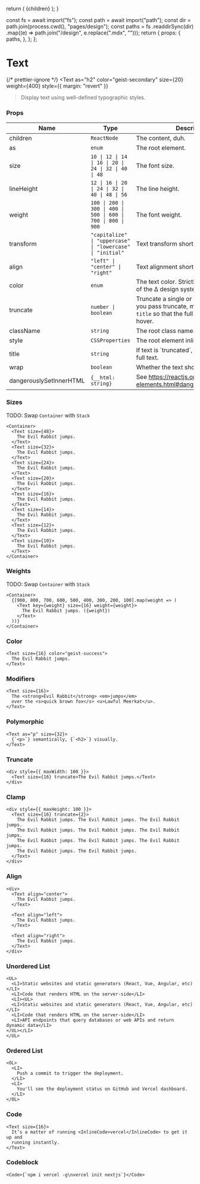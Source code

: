
  return (
    <DesignLayout paths={paths}>
      <DesignLayoutInner>{children}</DesignLayoutInner>
    </DesignLayout>
  );
}

  const fs = await import("fs");
  const path = await import("path");
  const dir = path.join(process.cwd(), "pages/design");
  const paths = fs
    .readdirSync(dir)
    .map((e) => path.join("/design", e.replace(".mdx", "")));
  return {
    props: {
      paths,
    },
  };
};

# Text

{/* prettier-ignore */}
<Text
  as="h2"
  color="geist-secondary"
  size={20}
  weight={400}
  style={{ margin: "revert" }}
>Display text using well-defined typographic styles.</Text>

### Props

| Name                    | Type                                                          | Description                                                                                                                      | Default            |
| ----------------------- | ------------------------------------------------------------- | -------------------------------------------------------------------------------------------------------------------------------- | ------------------ |
| children                | `ReactNode`                                                   | The content, duh.                                                                                                                | -                  |
| as                      | `enum`                                                        | The root element.                                                                                                                | `p`                |
| size                    | `10 \| 12 \| 14 \| 16 \| 20 \| 24 \| 32 \| 40 \| 48`          | The font size.                                                                                                                   | `14`               |
| lineHeight              | `12 \| 16 \| 20 \| 24 \| 32 \| 40 \| 48 \| 56`                | The line height.                                                                                                                 | -                  |
| weight                  | `100 \| 200 \| 300 \| 400 \| 500 \| 600 \| 700 \| 800 \| 900` | The font weight.                                                                                                                 | -                  |
| transform               | `"capitalize" \| "uppercase" \| "lowercase" \| "initial"`     | Text transform short hand.                                                                                                       | -                  |
| align                   | `"left" \| "center" \| "right"`                               | Text alignment short hand.                                                                                                       | -                  |
| color                   | `enum`                                                        | The text color. Strictly limited to colors of the ∆ design system.                                                               | `geist-foreground` |
| truncate                | `number \| boolean`                                           | Truncate a single or multiple line(s). If you pass truncate, make sure to pass `title` so that the full value is shown on hover. | -                  |
| className               | `string`                                                      | The root class name.                                                                                                             | -                  |
| style                   | `CSSProperties`                                               | The root element inline stlyes.                                                                                                  | -                  |
| title                   | `string`                                                      | If text is \`truncated\`, this should be the full text.                                                                          | -                  |
| wrap                    | `boolean`                                                     | Whether the text should wrap lines                                                                                               | `true`             |
| dangerouslySetInnerHTML | `{__html: string}`                                            | See https://reactjs.org/docs/dom-elements.html#dangerouslysetinnerhtml                                                           | -                  |

<Spacer y={2} />

### Sizes

TODO: Swap `Container` with `Stack`

```
<Container>
  <Text size={48}>
    The Evil Rabbit jumps.
  </Text>
  <Text size={32}>
    The Evil Rabbit jumps.
  </Text>
  <Text size={24}>
    The Evil Rabbit jumps.
  </Text>
  <Text size={20}>
    The Evil Rabbit jumps.
  </Text>
  <Text size={16}>
    The Evil Rabbit jumps.
  </Text>
  <Text size={14}>
    The Evil Rabbit jumps.
  </Text>
  <Text size={12}>
    The Evil Rabbit jumps.
  </Text>
  <Text size={10}>
    The Evil Rabbit jumps.
  </Text>
</Container>
```

<Spacer y={2} />

### Weights

TODO: Swap `Container` with `Stack`

```
<Container>
  {[900, 800, 700, 600, 500, 400, 300, 200, 100].map(weight => (
    <Text key={weight} size={16} weight={weight}>
      The Evil Rabbit jumps. ({weight})
    </Text>
  ))}
</Container>
```

<Spacer y={2} />

### Color

```
<Text size={16} color="geist-success">
  The Evil Rabbit jumps.
</Text>
```

<Spacer y={2} />

### Modifiers

```
<Text size={16}>
  The <strong>Evil Rabbit</strong> <em>jumps</em>
  over the <s>quick brown fox</s> <u>Lawful Meerkat</u>.
</Text>
```

<Spacer y={2} />

### Polymorphic

```
<Text as="p" size={32}>
  {`<p>`} semantically, {`<h2>`} visually.
</Text>
```

<Spacer y={2} />

### Truncate

```
<div style={{ maxWidth: 100 }}>
  <Text size={16} truncate>The Evil Rabbit jumps.</Text>
</div>
```

<Spacer y={2} />

### Clamp

```
<div style={{ maxHeight: 100 }}>
  <Text size={16} truncate={2}>
    The Evil Rabbit jumps. The Evil Rabbit jumps. The Evil Rabbit jumps.
    The Evil Rabbit jumps. The Evil Rabbit jumps. The Evil Rabbit jumps.
    The Evil Rabbit jumps. The Evil Rabbit jumps. The Evil Rabbit jumps.
    The Evil Rabbit jumps. The Evil Rabbit jumps.
  </Text>
</div>
```

<Spacer y={2} />

### Align

```
<div>
  <Text align="center">
    The Evil Rabbit jumps.
  </Text>

  <Text align="left">
    The Evil Rabbit jumps.
  </Text>

  <Text align="right">
    The Evil Rabbit jumps.
  </Text>
</div>
```

<Spacer y={2} />

### Unordered List

```
<UL>
  <LI>Static websites and static generators (React, Vue, Angular, etc)</LI>
  <LI>Code that renders HTML on the server-side</LI>
  <LI><UL>
  <LI>Static websites and static generators (React, Vue, Angular, etc)</LI>
  <LI>Code that renders HTML on the server-side</LI>
  <LI>API endpoints that query databases or web APIs and return dynamic data</LI>
</UL></LI>
</UL>
```

<Spacer y={2} />

### Ordered List

```
<OL>
  <LI>
    Push a commit to trigger the deployment.
  </LI>
  <LI>
    You'll see the deployment status on GitHub and Vercel dashboard.
  </LI>
</OL>
```

<Spacer y={2} />

### Code

```
<Text size={16}>
  It’s a matter of running <InlineCode>vercel</InlineCode> to get it up and
  running instantly.
</Text>
```

<Spacer y={2} />

### Codeblock

```
<Code>{`npm i vercel -g\nvercel init nextjs`}</Code>
```

<Spacer y={5} />
